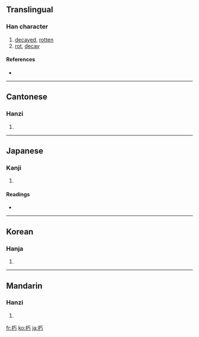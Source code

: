 ==Translingual==

===Han character===
{{Han char|rn=75|rad=木|as=02|sn=6|four=4192<sub>7</sub>|canj=木一女尸 (DMVS)}}

# [[decayed]], [[rotten]]
# [[rot]], [[decay]]

====References====
* {{Han ref|kx=0510.160|dkj=14439|dj=0894.140|hdz=21153.040|uh=673D|ud=26429|bh=A6B4|bd=42676}}

----

==Cantonese==

===Hanzi===
{{yue-hanzi|jyut=|y=nau2, yau2}}

# {{defn|Cantonese}}

----

==Japanese==

===Kanji===
{{ja-kanji|grade=c|rs=木02}}

# {{defn|Japanese}}

====Readings====
* {{ja-readings|on=[[きゅう]] (kyū)|kun=[[くちる]] (kuchiru)}}

----

==Korean==

===Hanja===
{{ko-hanja|hangeul=후|eumhun=|rv=hu|mr=hu|y=hwu}}

# {{defn|Korean}}

----

==Mandarin==

===Hanzi===
{{cmn-hanzi|pin=[[xiǔ]] ([[xiu3]])|wg=hsiu<sup>3</sup>}}

# {{defn|Mandarin}}

[[fr:朽]]
[[ko:朽]]
[[ja:朽]]